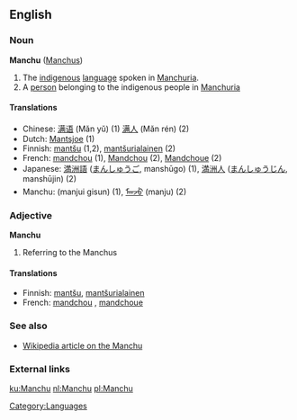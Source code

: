 ==English==

===Noun===
'''Manchu''' ([[Manchus]])

# The [[indigenous]] [[language]] spoken in [[Manchuria]].
# A [[person]] belonging to the indigenous people in [[Manchuria]]

====Translations====
*Chinese: [[满语]] (Mǎn yǔ) (1) [[满人]] (Mǎn rén) (2)
*Dutch: [[Mantsjoe]] (1)
*Finnish: [[mantšu]] (1,2), [[mantšurialainen]] (2)
*French: [[mandchou]] {{m}} (1), [[Mandchou]] {{m}} (2), [[Mandchoue]] {{f}} (2)
*Japanese: [[満洲語]] ([[まんしゅうご]], manshūgo) (1), [[満洲人]] ([[まんしゅうじん]], manshūjin) (2)
*Manchu: (manjui gisun) (1), [[ᠮᠠᠨᠵᡠ]] (manju) (2)

===Adjective===
'''Manchu'''

# Referring to the Manchus

====Translations====

*Finnish: [[mantšu]], [[mantšurialainen]]
*French: [[mandchou]] {{m}}, [[mandchoue]] {{f}}

===See also===
*[[w:Manchu|Wikipedia article on the Manchu]]

===External links===
{{ethnologue|code=mnc}}

[[Category:Languages]]

[[ku:Manchu]]
[[nl:Manchu]]
[[pl:Manchu]]